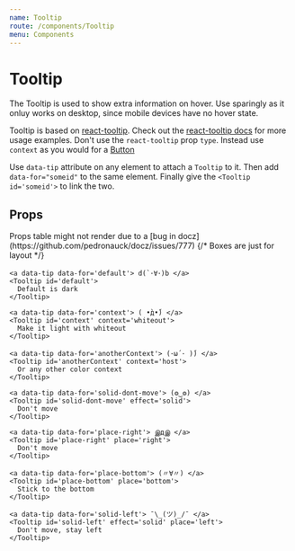 ```yaml
---
name: Tooltip
route: /components/Tooltip
menu: Components
---
```



# Tooltip

The Tooltip is used to show extra information on hover. Use sparingly as it onluy works on desktop, since mobile devices have no hover state.

Tooltip is based on [react-tooltip](https://github.com/wwayne/react-tooltip). Check out the [react-tooltip docs](https://react-tooltip.netlify.com/) for more usage examples.
Don't use the `react-tooltip` prop `type`. Instead use `context` as you would for a [Button](/components/Button)

Use `data-tip` attribute on any element to attach a `Tooltip` to it.
Then add `data-for="someid"` to the same element.
Finally give the `<Tooltip id='someid'>` to link the two.

## Props

<Props of={Tooltip} />
Props table might not render due to a [bug in docz](https://github.com/pedronauck/docz/issues/777)

<Playground>
  {/* Boxes are just for layout */}
  <Box padding='xlarge' paddingLeft="xlarge">

    <a data-tip data-for='default'> d(`･∀･)b </a>
    <Tooltip id='default'>
      Default is dark
    </Tooltip>

  </Box>
  <Box padding='xlarge' paddingLeft="xlarge">

    <a data-tip data-for='context'> ( •̀д•́) </a>
    <Tooltip id='context' context='whiteout'>
      Make it light with whiteout
    </Tooltip>

  </Box>
  <Box padding='xlarge' paddingLeft="xlarge">

    <a data-tip data-for='anotherContext'> (･ω´･ )́) </a>
    <Tooltip id='anotherContext' context='host'>
      Or any other color context
    </Tooltip>

  </Box>
  <Box padding='xlarge' paddingLeft="xlarge">

    <a data-tip data-for='solid-dont-move'> (❂‿❂) </a>
    <Tooltip id='solid-dont-move' effect='solid'>
      Don't move
    </Tooltip>

  </Box>
  <Box padding='xlarge' paddingLeft="xlarge">

    <a data-tip data-for='place-right'> இдஇ </a>
    <Tooltip id='place-right' place='right'>
      Don't move
    </Tooltip>

  </Box>
  <Box padding='xlarge' paddingLeft="xlarge">

    <a data-tip data-for='place-bottom'> (〃∀〃) </a>
    <Tooltip id='place-bottom' place='bottom'>
      Stick to the bottom
    </Tooltip>

  </Box>
  <Box padding='xlarge' paddingLeft="xlarge">

    <a data-tip data-for='solid-left'> ¯\_(ツ)_/¯ </a>
    <Tooltip id='solid-left' effect='solid' place='left'>
      Don't move, stay left
    </Tooltip>

  </Box>
</Playground>
